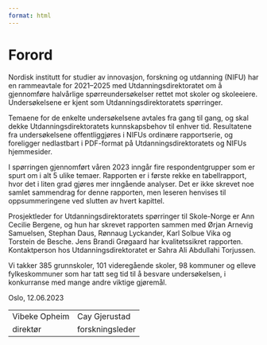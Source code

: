 ```yaml
---
format: html
---
```


# Forord {#sec-forord .unnumbered}

Nordisk institutt for studier av innovasjon, forskning og utdanning (NIFU) har en rammeavtale for 2021--2025 med Utdanningsdirektoratet om å gjennomføre halvårlige spørreundersøkelser rettet mot skoler og skoleeiere. Undersøkelsene er kjent som Utdanningsdirektoratets spørringer.

Temaene for de enkelte undersøkelsene avtales fra gang til gang, og skal dekke Utdanningsdirektoratets kunnskapsbehov til enhver tid. Resultatene fra undersøkelsene offentliggjøres i NIFUs ordinære rapportserie, og foreligger nedlastbart i PDF-format på Utdanningsdirektoratets og NIFUs hjemmesider.

I spørringen gjennomført våren 2023 inngår fire respondentgrupper som er spurt om i alt 5 ulike temaer. Rapporten er i første rekke en tabellrapport, hvor det i liten grad gjøres mer inngående analyser. Det er ikke skrevet noe samlet sammendrag for denne rapporten, men leseren henvises til oppsummeringene ved slutten av hvert kapittel.

Prosjektleder for Utdanningsdirektoratets spørringer til Skole-Norge er Ann Cecilie Bergene, og hun har skrevet rapporten sammen med Ørjan Arnevig Samuelsen, Stephan Daus, Rønnaug Lyckander, Karl Solbue Vika og Torstein de Besche. Jens Brandi Grøgaard har kvalitetssikret rapporten. Kontaktperson hos Utdanningsdirektoratet er Sahra Ali Abdullahi Torjussen.

Vi takker 385 grunnskoler, 101 videregående skoler, 98 kommuner og elleve fylkeskommuner som har tatt seg tid til å besvare undersøkelsen, i konkurranse med mange andre viktige gjøremål.

Oslo, 12.06.2023

|               |                 |
|---------------|-----------------|
| Vibeke Opheim | Cay Gjerustad   |
| direktør      | forskningsleder |
